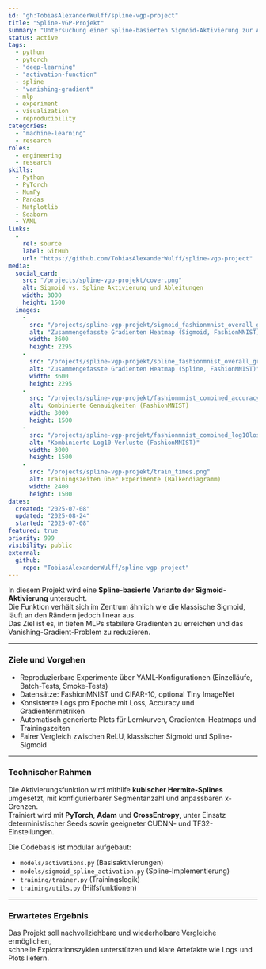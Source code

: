 ```yaml
---
id: "gh:TobiasAlexanderWulff/spline-vgp-project"
title: "Spline-VGP-Projekt"
summary: "Untersuchung einer Spline-basierten Sigmoid-Aktivierung zur Abschwächung des Vanishing-Gradient-Problems in tiefen MLPs; reproduzierbare Experimente mit Auto-Plots im Vergleich zu ReLU und Sigmoid."
status: active
tags: 
  - python
  - pytorch
  - "deep-learning"
  - "activation-function"
  - spline
  - "vanishing-gradient"
  - mlp
  - experiment
  - visualization
  - reproducibility
categories: 
  - "machine-learning"
  - research
roles: 
  - engineering
  - research
skills: 
  - Python
  - PyTorch
  - NumPy
  - Pandas
  - Matplotlib
  - Seaborn
  - YAML
links: 
  - 
    rel: source
    label: GitHub
    url: "https://github.com/TobiasAlexanderWulff/spline-vgp-project"
media: 
  social_card: 
    src: "/projects/spline-vgp-projekt/cover.png"
    alt: Sigmoid vs. Spline Aktivierung und Ableitungen
    width: 3000
    height: 1500
  images: 
    - 
      src: "/projects/spline-vgp-projekt/sigmoid_fashionmnist_overall_gradient_heatmap.png"
      alt: "Zusammengefasste Gradienten Heatmap (Sigmoid, FashionMNIST)"
      width: 3600
      height: 2295
    - 
      src: "/projects/spline-vgp-projekt/spline_fashionmnist_overall_gradient_heatmap.png"
      alt: "Zusammengefasste Gradienten Heatmap (Spline, FashionMNIST)"
      width: 3600
      height: 2295
    - 
      src: "/projects/spline-vgp-projekt/fashionmnist_combined_accuracy.png"
      alt: Kombinierte Genauigkeiten (FashionMNIST)
      width: 3000
      height: 1500
    - 
      src: "/projects/spline-vgp-projekt/fashionmnist_combined_log10loss.png"
      alt: "Kombinierte Log10-Verluste (FashionMNIST)"
      width: 3000
      height: 1500
    - 
      src: "/projects/spline-vgp-projekt/train_times.png"
      alt: Trainingszeiten über Experimente (Balkendiagramm)
      width: 2400
      height: 1500
dates: 
  created: "2025-07-08"
  updated: "2025-08-24"
  started: "2025-07-08"
featured: true
priority: 999
visibility: public
external: 
  github: 
    repo: "TobiasAlexanderWulff/spline-vgp-project"
---
```


In diesem Projekt wird eine **Spline-basierte Variante der Sigmoid-Aktivierung** untersucht.  
Die Funktion verhält sich im Zentrum ähnlich wie die klassische Sigmoid, läuft an den Rändern jedoch linear aus.  
Das Ziel ist es, in tiefen MLPs stabilere Gradienten zu erreichen und das Vanishing-Gradient-Problem zu reduzieren.  

---

### Ziele und Vorgehen
- Reproduzierbare Experimente über YAML-Konfigurationen (Einzelläufe, Batch-Tests, Smoke-Tests)  
- Datensätze: FashionMNIST und CIFAR-10, optional Tiny ImageNet  
- Konsistente Logs pro Epoche mit Loss, Accuracy und Gradientenmetriken  
- Automatisch generierte Plots für Lernkurven, Gradienten-Heatmaps und Trainingszeiten  
- Fairer Vergleich zwischen ReLU, klassischer Sigmoid und Spline-Sigmoid  

---

### Technischer Rahmen
Die Aktivierungsfunktion wird mithilfe **kubischer Hermite-Splines** umgesetzt, mit konfigurierbarer Segmentanzahl und anpassbaren x-Grenzen.  
Trainiert wird mit **PyTorch**, **Adam** und **CrossEntropy**, unter Einsatz deterministischer Seeds sowie geeigneter CUDNN- und TF32-Einstellungen.  

Die Codebasis ist modular aufgebaut:  
- `models/activations.py` (Basisaktivierungen)  
- `models/sigmoid_spline_activation.py` (Spline-Implementierung)  
- `training/trainer.py` (Trainingslogik)  
- `training/utils.py` (Hilfsfunktionen)  

---

### Erwartetes Ergebnis
Das Projekt soll nachvollziehbare und wiederholbare Vergleiche ermöglichen,  
schnelle Explorationszyklen unterstützen und klare Artefakte wie Logs und Plots liefern.  


